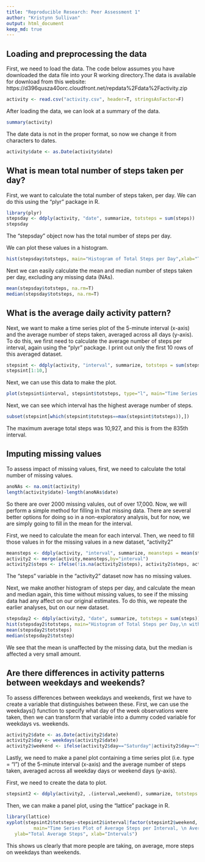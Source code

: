 ```yaml
---
title: "Reproducible Research: Peer Assessment 1"
author: "Kristynn Sullivan"
output: html_document
keep_md: true
---
```



## Loading and preprocessing the data

First, we need to load the data. The code below assumes you have downloaded the data file into your R working directory.The data is available for download from this website: https://d396qusza40orc.cloudfront.net/repdata%2Fdata%2Factivity.zip


```r
activity <- read.csv("activity.csv", header=T, stringsAsFactor=F)
```

After loading the data, we can look at a summary of the data. 

```r
summary(activity)
```

The date data is not in the proper format, so now we change it from characters to dates. 

```r
activity$date <- as.Date(activity$date)
```

## What is mean total number of steps taken per day?

First, we want to calculate the total number of steps taken, per day. We can do this using the "plyr" package in R. 

```r
library(plyr)
stepsday <- ddply(activity, "date", summarize, totsteps = sum(steps))
stepsday

```
The "stepsday" object now has the total number of steps per day. 

We can plot these values in a histogram.

```r
hist(stepsday$totsteps, main="Histogram of Total Steps per Day",xlab="Total Steps per Day")
```

Next we can easily calculate the mean and median number of steps taken per day, excluding any missing data (NAs).

```r
mean(stepsday$totsteps, na.rm=T)
median(stepsday$totsteps, na.rm=T)
```

## What is the average daily activity pattern?

Next, we want to make a time series plot of the 5-minute interval (x-axis) and the average number of steps taken, averaged across all days (y-axis). To do this, we first need to calculate the average number of steps per interval, again using the "plyr" package. I print out only the first 10 rows of this averaged dataset.


```r
stepsint <- ddply(activity, "interval", summarize, totsteps = sum(steps, na.rm=T))
stepsint[1:10,]
```

Next, we can use this data to make the plot. 

```r
plot(stepsint$interval, stepsint$totsteps, type="l", main="Time Series Plot of Average number of Steps \n Taken Per Interval, Averaged across Days", ylab="Total Number of Steps", xlab="Five Minute Intervals")
```

Next, we can see which interval has the highest average number of steps. 

```r
subset(stepsint[which(stepsint$totsteps==max(stepsint$totsteps)),])
```

The maximum average total steps was 10,927, and this is from the 835th interval. 

## Imputing missing values

To assess impact of missing values, first, we need to calculate the total number of missing values. 

```r
anoNAs <- na.omit(activity)
length(activity$date)-length(anoNAs$date)
```

So there are over 2000 missing valules, out of over 17,000. Now, we will perform a simple method for filling in that missing data. There are several better options for doing so in a non-exploratory analysis, but for now, we are simply going to fill in the mean for the interval.

First, we need to calculate the mean for each interval. Then, we need to fill those values in for the missing values in a new dataset, "activity2" 

```r
meansteps <- ddply(activity, "interval", summarize, meansteps = mean(steps, na.rm=T))
activity2 <- merge(activity,meansteps,by="interval")
activity2$steps <- ifelse(!is.na(activity2$steps), activity2$steps, activity2$meansteps)
```

The "steps" variable in the "activity2" dataset now has no missing values. 

Next, we make another histogram of steps per day, and calculate the mean and median again, this time without missing values, to see if the missing data had any affect on our original estimates. To do this, we repeate the earlier analyses, but on our new dataset. 

```r
stepsday2 <- ddply(activity2, "date", summarize, totsteps = sum(steps))
hist(stepsday2$totsteps, main="Histogram of Total Steps per Day,\n without Missing Data",xlab="Total Steps per Day")
mean(stepsday2$totsteps)
median(stepsday2$totstep)
```

We see that the mean is unaffected by the missing data, but the median is affected a very small amount. 

## Are there differences in activity patterns between weekdays and weekends?

To assess differences between weekdays and weekends, first we have to create a variable that distinguishes between these. First, we can use the weekdays() function to specify what day of the week observations were taken, then we can transform that variable into a dummy coded variable for weekdays vs. weekends. 

```r
activity2$date <- as.Date(activity2$date)
activity2$day <- weekdays(activity2$date)
activity2$weekend <- ifelse(activity2$day=="Saturday"|activity2$day=="Sunday",activity2$weekend <- 1,activity2$weekend <- 0)
```

Lastly, we need to make a panel plot containing a time series plot (i.e. type = "l") of the 5-minute interval (x-axis) and the average number of steps taken, averaged across all weekday days or weekend days (y-axis). 

First, we need to create the data to plot. 

```r
stepsint2 <- ddply(activity2, .(interval,weekend), summarize, totsteps = sum(steps, na.rm=T))
```

Then, we can make a panel plot, using the "lattice" package in R. 

```r
library(lattice)
xyplot(stepsint2$totsteps~stepsint2$interval|factor(stepsint2$weekend, levels=c(0,1), labels=c("Weekday","Weekend")), type="l",
          main="Time Series Plot of Average Steps per Interval, \n Averaged Across Weekdays and Weekends", 
   ylab="Total Average Steps", xlab="Intervals")
```

This shows us clearly that more people are taking, on average, more steps on weekdays than weekends. 